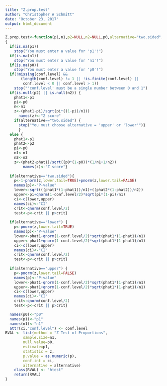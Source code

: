 ```yaml
---
title: "Z.prop.test"
author: "Christopher A Schmitt"
date: "October 23, 2017"
output: html_document
---
```


```r
Z.prop.test<-function(p1,n1,p2=NULL,n2=NULL,p0,alternative="two.sided",conf.level=0.95)
{
  if(is.na(p1))
    stop("You must enter a value for 'p1'!")
  if(is.na(n1))
    stop("You must enter a value for 'n1'!")
  if(is.na(p0))
    stop("You must enter a value for 'p0'!")
  if(!missing(conf.level) &&
       (length(conf.level) != 1 || !is.finite(conf.level) ||
        conf.level < 0 || conf.level > 1))
    stop("'conf.level' must be a single number between 0 and 1")
  if(is.null(p2) || is.null(n2)) {
    phat1<-p1
    pi<-p0
    n<-n1
    z<-(phat1-pi)/sqrt(pi*((1-pi)/n1))
      names(z)<-"Z score"
    if(alternative=="two.sided") {
      stop("You must choose alternative = 'upper' or 'lower'")}
      }
  else {
    phat1<-p1
    phat2<-p2
    pi<-p0
    n1<-n1
    n2<-n2
    z<-(phat2-phat1)/sqrt((p0*(1-p0))*(1/n1+1/n2))
        names(z)<-"Z score"}
  
  if(alternative=="two.sided"){
    p<-1-pnorm(z,lower.tail=TRUE)+pnorm(z,lower.tail=FALSE)
    names(p)<-"P-value"
    lower<-sqrt(((phat1*(1-phat1))/n1)+((phat2*(1-phat2))/n2))
    upper<-pi+qnorm(1-conf.level/2)*sqrt(pi*(1-pi)/n1)
    ci<-c(lower,upper)
    names(ci)<-"CI"
    crit<-qnorm(conf.level/2)
    test<-p<-crit || p>crit}
  
  if(alternative=="lower") {
    p<-pnorm(z,lower.tail=TRUE)
    names(p)<-"P-value"
    lower<-phat1-qnorm(1-conf.level/2)*sqrt(phat1*(1-phat1)/n1)
    upper<-phat1+qnorm(1-conf.level/2)*sqrt(phat1*(1-phat1)/n1)
    ci<-c(lower,upper)
    names(ci)<-"CI"
    crit<-qnorm(conf.level/2)
    test<-p<-crit || p>crit}
  
  if(alternative=="upper") {
    p<-pnorm(z,lower.tail=FALSE)
    names(p)<-"P-value"
    lower<-phat1-qnorm(1-conf.level/2)*sqrt(phat1*(1-phat1)/n1)
    upper<-phat1+qnorm(1-conf.level/2)*sqrt(phat1*(1-phat1)/n1)
    ci<-c(lower,upper)
    names(ci)<-"CI"
    crit<-qnorm(conf.level/2)
    test<-p<-crit || p>crit}

  names(p0)<-"p0"
  names(p1)<-"p1"
  names(n1)<-"n1"
  attr(ci,"conf.level") <- conf.level
RVAL <- list(method = "Z Test of Proportions",
        sample.size=n1,
        null.value=p0,
        estimate=p1,
        statistic = z, 
        p.value = as.numeric(p), 
        conf.int = ci,
        alternative = alternative)
    class(RVAL) <- "htest"
    return(RVAL)
}
```